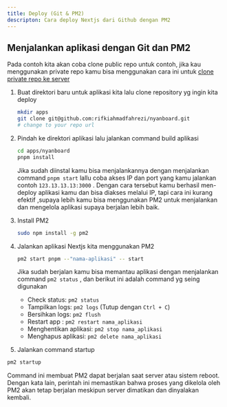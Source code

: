 ```yaml
---
title: Deploy (Git & PM2)
descripton: Cara deploy Nextjs dari Github dengan PM2
---
```


## Menjalankan aplikasi dengan Git dan PM2

Pada contoh kita akan coba clone public repo untuk contoh, jika kau menggunakan private repo kamu bisa menggunakan cara ini untuk [clone private repo ke server](https://dev.to/koddr/quick-how-to-clone-your-private-repository-from-github-to-server-droplet-vds-etc-39jm)

1. Buat direktori baru untuk aplikasi kita lalu clone repository yg ingin kita deploy
    
    ```bash
    mkdir apps
    git clone git@github.com:rifkiahmadfahrezi/nyanboard.git
    # change to your repo url
    ```
    
2. Pindah ke direktori aplikasi lalu jalankan command build aplikasi
    
    ```bash
    cd apps/nyanboard
    pnpm install
    ```
    
    Jika sudah diinstal kamu bisa menjalankannya dengan menjalankan command `pnpm start` lallu coba akses IP dan port yang kamu jalankan contoh `123.13.13.13:3000` . Dengan cara tersebut kamu berhasil men-deploy aplikasi kamu dan bisa diakses melalui IP, tapi cara ini kurang efektif ,supaya lebih kamu bisa menggunakan PM2 untuk menjalankan dan mengelola aplikasi supaya berjalan lebih baik.
    
3. Install PM2
    
    ```bash
    sudo npm install -g pm2
    ```
    
4. Jalankan aplikasi Nextjs kita menggunakan PM2
    
    ```bash
    pm2 start pnpm --"nama-aplikasi" -- start
    ```
    
    Jika sudah berjalan kamu  bisa memantau aplikasi dengan menjalankan command `pm2 status` , dan berikut ini adalah command yg seing digunakan
    
    - Check status: `pm2 status`
    - Tampilkan logs: `pm2 logs` (Tutup dengan `Ctrl + C`)
    - Bersihkan logs: `pm2 flush`
    - Restart app : `pm2 restart nama_aplikasi`
    - Menghentikan aplikasi: `pm2 stop nama_aplikasi`
    - Menghapus aplikasi: `pm2 delete nama_aplikasi`

4. Jalankan command startup

```bash
pm2 startup
```

Command ini membuat PM2 dapat berjalan saat server atau sistem reboot. Dengan kata lain, perintah ini memastikan bahwa proses yang dikelola oleh PM2 akan tetap berjalan meskipun server dimatikan dan dinyalakan kembali.